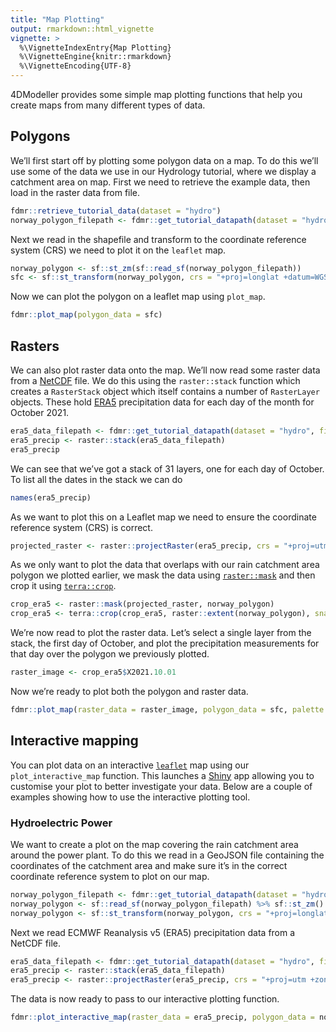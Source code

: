 ```yaml
---
title: "Map Plotting"
output: rmarkdown::html_vignette
vignette: >
  %\VignetteIndexEntry{Map Plotting}
  %\VignetteEngine{knitr::rmarkdown}
  %\VignetteEncoding{UTF-8}
---
```


4DModeller provides some simple map plotting functions that help you create maps from many different types of data.

## Polygons

We'll first start off by plotting some polygon data on a map. To do this we'll use some of the data we use in our Hydrology tutorial, where we display a catchment area on map.
First we need to retrieve the example data, then load in the raster data from file.

```r
fdmr::retrieve_tutorial_data(dataset = "hydro")
norway_polygon_filepath <- fdmr::get_tutorial_datapath(dataset = "hydro", filename = "Kvilldal_Catch_Boundary.geojson")
```

Next we read in the shapefile and transform to the coordinate reference system (CRS) we need to plot it on the `leaflet` map.

```r
norway_polygon <- sf::st_zm(sf::read_sf(norway_polygon_filepath))
sfc <- sf::st_transform(norway_polygon, crs = "+proj=longlat +datum=WGS84")
```

Now we can plot the polygon on a leaflet map using `plot_map`.

```r
fdmr::plot_map(polygon_data = sfc)
```

## Rasters

We can also plot raster data onto the map. We'll now read some raster data from a [NetCDF](https://www.unidata.ucar.edu/software/netcdf/) file. We do this using the `raster::stack` function which creates a `RasterStack` object which itself contains a number of `RasterLayer` objects. These hold [ERA5](https://www.ecmwf.int/en/forecasts/dataset/ecmwf-reanalysis-v5) precipitation data for each day of the month for October 2021.

```r
era5_data_filepath <- fdmr::get_tutorial_datapath(dataset = "hydro", filename = "era5_land_daily.nc")
era5_precip <- raster::stack(era5_data_filepath)
era5_precip
```
We can see that we've got a stack of 31 layers, one for each day of October. To list all the dates in the stack we can do

```r
names(era5_precip)
```

As we want to plot this on a Leaflet map we need to ensure the coordinate reference system (CRS) is correct.

```r
projected_raster <- raster::projectRaster(era5_precip, crs = "+proj=utm +zone=32")
```

As we only want to plot the data that overlaps with our rain catchment area polygon we plotted earlier, we mask the data using [`raster::mask`](https://www.rdocumentation.org/packages/raster/versions/3.6-20/topics/mask) and then crop it using [`terra::crop`](https://www.rdocumentation.org/packages/terra/versions/1.7-29/topics/crop).

```r
crop_era5 <- raster::mask(projected_raster, norway_polygon)
crop_era5 <- terra::crop(crop_era5, raster::extent(norway_polygon), snap = "near")
```

We're now read to plot the raster data. Let's select a single layer from the stack, the first day of October, and plot the precipitation measurements for that day over the polygon we previously plotted.

```r
raster_image <- crop_era5$X2021.10.01
```

Now we're ready to plot both the polygon and raster data.

```r
fdmr::plot_map(raster_data = raster_image, polygon_data = sfc, palette = "viridis")
```

## Interactive mapping

You can plot data on an interactive [`leaflet`](https://rstudio.github.io/leaflet/) map using our `plot_interactive_map` function. This launches a [Shiny](https://shiny.posit.co/) app allowing you to customise your plot to better
investigate your data. Below are a couple of examples showing how to use the interactive plotting tool.

### Hydroelectric Power

We want to create a plot on the map covering the rain catchment area around the power plant. To do this we read in a GeoJSON file containing the coordinates of the catchment area and make sure it's in the correct coordinate reference system to plot on our map.

```r
norway_polygon_filepath <- fdmr::get_tutorial_datapath(dataset = "hydro", filename = "Kvilldal_Catch_Boundary.geojson")
norway_polygon <- sf::read_sf(norway_polygon_filepath) %>% sf::st_zm()
norway_polygon <- sf::st_transform(norway_polygon, crs = "+proj=longlat +datum=WGS84")
```

Next we read ECMWF Reanalysis v5 (ERA5) precipitation data from a NetCDF file.

```r
era5_data_filepath <- fdmr::get_tutorial_datapath(dataset = "hydro", filename = "era5_land_daily.nc")
era5_precip <- raster::stack(era5_data_filepath)
era5_precip <- raster::projectRaster(era5_precip, crs = "+proj=utm +zone=32")
```

The data is now ready to pass to our interactive plotting function.

```r
fdmr::plot_interactive_map(raster_data = era5_precip, polygon_data = norway_polygon)
```
